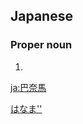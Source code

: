 ==Japanese==
{{ja-kanjitab|は|k1=ぱ|な|ば|k3=ま|yomi=o}}

===Proper noun===
{{ja-pos|proper|パナマ}}

# {{rare spelling of|パナマ|lang=ja|sort=はなま''}}
[[Category:Japanese terms spelled with ateji|はなま'']]
{{catlangcode|ja|Panama|Countries of Central America|sort=はなま''}}

[[ja:巴奈馬]]